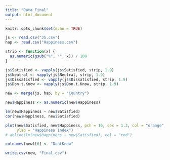 ```yaml
---
title: "Data_Final"
output: html_document
---
```


```r
knitr::opts_chunk$set(echo = TRUE)
```

```r
js <- read.csv("JS.csv")
hap <- read.csv("Happiness.csv")
```

```r
strip <- function(x) {
  as.numeric(gsub("%", "", x)) / 100
}
```

```r
js$Satisfied <- vapply(js$Satisfied, strip, 1.9)
js$Neutral <- vapply(js$Neutral, strip, 1.9)
js$Dissatisfied <- vapply(js$Dissatisfied, strip, 1.9)
js$Don.t.Know <- vapply(js$Don.t.Know, strip, 1.9)
```

```r
new <- merge(js, hap, by = "Country")
```

```r
new$Happiness <- as.numeric(new$Happiness)
```

```r
lm(new$Happiness ~ new$Satisfied)
cor(new$Happiness, new$Satisfied)
```


```r
plot(new$Satisfied, new$Happiness, pch = 16, cex = 1.3, col = "orange", main = "Job Satisfaction vs. Happiness", xlab = "Job Satisfaction %",
     ylab = "Happiness Index")
# abline(lm(new$Happiness ~ new$Satisfied), col = "red")
```
```r
colnames(new)[6] <- "DontKnow"
```

```r
write.csv(new, "Final.csv")
```


